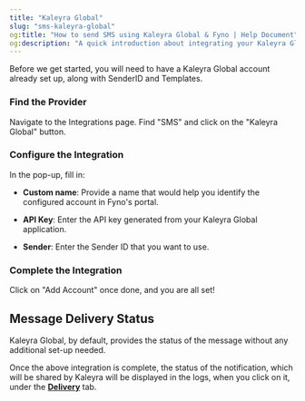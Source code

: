 ```yaml
---
title: "Kaleyra Global"
slug: "sms-kaleyra-global"
og:title: "How to send SMS using Kaleyra Global & Fyno | Help Document"
og:description: "A quick introduction about integrating your Kaleyra Global SMS account into Fyno."
---
```


Before we get started, you will need to have a Kaleyra Global account already set up, along with SenderID and Templates.

<Steps>

### Find the Provider

Navigate to the Integrations page. Find "SMS" and click on the "Kaleyra Global" button.

### Configure the Integration

In the pop-up, fill in:

- **Custom name**: Provide a name that would help you identify the configured account in Fyno's portal.

- **API Key**: Enter the API key generated from your Kaleyra Global application.

- **Sender**: Enter the Sender ID that you want to use.

### Complete the Integration

Click on "Add Account" once done, and you are all set!

</Steps>

## Message Delivery Status

Kaleyra Global, by default, provides the status of the message without any additional set-up needed.

Once the above integration is complete, the status of the notification, which will be shared by Kaleyra will be displayed in the logs, when you click on it, under the **[Delivery](./log-details-delivery)** tab.
